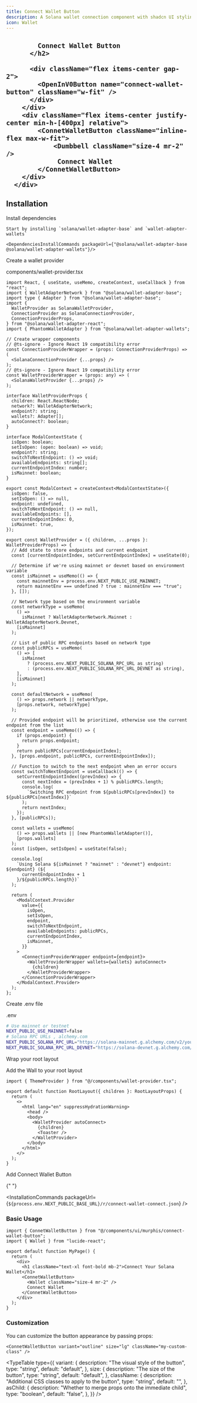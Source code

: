 ```yaml
---
title: Connect Wallet Button
description: A Solana wallet connection component with shadcn UI styling
icon: Wallet
---
```


<div className="flex flex-col gap-4 border rounded-lg p-4 min-h-[450px] relative">
        <div className="flex items-center justify-between">
          <h2 className="text-sm text-muted-foreground sm:pl-3">

            Connect Wallet Button
          </h2>

          <div className="flex items-center gap-2">
            <OpenInV0Button name="connect-wallet-button" className="w-fit" />
          </div>
        </div>
        <div className="flex items-center justify-center min-h-[400px] relative">
            <ConnetWalletButton className="inline-flex max-w-fit">
                <Dumbbell className="size-4 mr-2" />
                 Connect Wallet
            </ConnetWalletButton>
        </div>
      </div>

## Installation

<Steps>
  <Step>
    Install dependencies

    Start by installing `solana/wallet-adapter-base` and `wallet-adapter-wallets`

    <DependenciesInstallCommands packageUrl={"@solana/wallet-adapter-base @solana/wallet-adapter-wallets"}/>

  </Step>

  <Step>
  Create a wallet provider

components/wallet-provider.tsx

```tsx
import React, { useState, useMemo, createContext, useCallback } from "react";
import { WalletAdapterNetwork } from "@solana/wallet-adapter-base";
import type { Adapter } from "@solana/wallet-adapter-base";
import {
  WalletProvider as SolanaWalletProvider,
  ConnectionProvider as SolanaConnectionProvider,
  ConnectionProviderProps,
} from "@solana/wallet-adapter-react";
import { PhantomWalletAdapter } from "@solana/wallet-adapter-wallets";

// Create wrapper components
// @ts-ignore - Ignore React 19 compatibility error
const ConnectionProviderWrapper = (props: ConnectionProviderProps) => (
  <SolanaConnectionProvider {...props} />
);
// @ts-ignore - Ignore React 19 compatibility error
const WalletProviderWrapper = (props: any) => (
  <SolanaWalletProvider {...props} />
);

interface WalletProviderProps {
  children: React.ReactNode;
  network?: WalletAdapterNetwork;
  endpoint?: string;
  wallets?: Adapter[];
  autoConnect?: boolean;
}

interface ModalContextState {
  isOpen: boolean;
  setIsOpen: (open: boolean) => void;
  endpoint?: string;
  switchToNextEndpoint: () => void;
  availableEndpoints: string[];
  currentEndpointIndex: number;
  isMainnet: boolean;
}

export const ModalContext = createContext<ModalContextState>({
  isOpen: false,
  setIsOpen: () => null,
  endpoint: undefined,
  switchToNextEndpoint: () => null,
  availableEndpoints: [],
  currentEndpointIndex: 0,
  isMainnet: true,
});

export const WalletProvider = ({ children, ...props }: WalletProviderProps) => {
  // Add state to store endpoints and current endpoint
  const [currentEndpointIndex, setCurrentEndpointIndex] = useState(0);

  // Determine if we're using mainnet or devnet based on environment variable
  const isMainnet = useMemo(() => {
    const mainnetEnv = process.env.NEXT_PUBLIC_USE_MAINNET;
    return mainnetEnv === undefined ? true : mainnetEnv === "true";
  }, []);

  // Network type based on the environment variable
  const networkType = useMemo(
    () =>
      isMainnet ? WalletAdapterNetwork.Mainnet : WalletAdapterNetwork.Devnet,
    [isMainnet]
  );

  // List of public RPC endpoints based on network type
  const publicRPCs = useMemo(
    () => [
      isMainnet
        ? (process.env.NEXT_PUBLIC_SOLANA_RPC_URL as string)
        : (process.env.NEXT_PUBLIC_SOLANA_RPC_URL_DEVNET as string),
    ],
    [isMainnet]
  );

  const defaultNetwork = useMemo(
    () => props.network || networkType,
    [props.network, networkType]
  );

  // Provided endpoint will be prioritized, otherwise use the current endpoint from the list
  const endpoint = useMemo(() => {
    if (props.endpoint) {
      return props.endpoint;
    }
    return publicRPCs[currentEndpointIndex];
  }, [props.endpoint, publicRPCs, currentEndpointIndex]);

  // Function to switch to the next endpoint when an error occurs
  const switchToNextEndpoint = useCallback(() => {
    setCurrentEndpointIndex((prevIndex) => {
      const nextIndex = (prevIndex + 1) % publicRPCs.length;
      console.log(
        `Switching RPC endpoint from ${publicRPCs[prevIndex]} to ${publicRPCs[nextIndex]}`
      );
      return nextIndex;
    });
  }, [publicRPCs]);

  const wallets = useMemo(
    () => props.wallets || [new PhantomWalletAdapter()],
    [props.wallets]
  );
  const [isOpen, setIsOpen] = useState(false);

  console.log(
    `Using Solana ${isMainnet ? "mainnet" : "devnet"} endpoint: ${endpoint} (${
      currentEndpointIndex + 1
    }/${publicRPCs.length})`
  );

  return (
    <ModalContext.Provider
      value={{
        isOpen,
        setIsOpen,
        endpoint,
        switchToNextEndpoint,
        availableEndpoints: publicRPCs,
        currentEndpointIndex,
        isMainnet,
      }}
    >
      <ConnectionProviderWrapper endpoint={endpoint}>
        <WalletProviderWrapper wallets={wallets} autoConnect>
          {children}
        </WalletProviderWrapper>
      </ConnectionProviderWrapper>
    </ModalContext.Provider>
  );
};
```

  </Step>
  <Step>
  Create .env file
  
  .env

```bash
# Use mainnet or testnet
NEXT_PUBLIC_USE_MAINNET=false
# Solana RPC URLs , alchemy.com
NEXT_PUBLIC_SOLANA_RPC_URL="https://solana-mainnet.g.alchemy.com/v2/your-alchemy-api-key"
NEXT_PUBLIC_SOLANA_RPC_URL_DEVNET="https://solana-devnet.g.alchemy.com/v2/your-alchemy-api-key"
```

  </Step>

  <Step>
  Wrap your root layout

Add the Wall to your root layout

```tsx
import { ThemeProvider } from "@/components/wallet-provider.tsx";

export default function RootLayout({ children }: RootLayoutProps) {
  return (
    <>
      <html lang="en" suppressHydrationWarning>
        <head />
        <body>
          <WalletProvider autoConnect>
            {children}
            <Toaster />
          </WalletProvider>
        </body>
      </html>
    </>
  );
}
```

  </Step>

  <Step>
   Add Connect Wallet Button

{" "}

<InstallationCommands
  packageUrl={`${process.env.NEXT_PUBLIC_BASE_URL}/r/connect-wallet-connect.json`}
/>

  </Step>
</Steps>

### Basic Usage

```tsx
import { ConnetWalletButton } from "@/components/ui/murphis/connect-wallet-button";
import { Wallet } from "lucide-react";
```

```tsx
export default function MyPage() {
  return (
    <div>
      <h1 className="text-xl font-bold mb-2">Connect Your Solana Wallet</h1>
      <ConnetWalletButton>
        <Wallet className="size-4 mr-2" />
        Connect Wallet
      </ConnetWalletButton>
    </div>
  );
}
```

### Customization

You can customize the button appearance by passing props:

```tsx
<ConnetWalletButton variant="outline" size="lg" className="my-custom-class" />
```

<TypeTable
  type={{
    variant: {
      description: "The visual style of the button",
      type: "string",
      default: "default",
    },
    size: {
      description: "The size of the button",
      type: "string",
      default: "default",
    },
    className: {
      description: "Additional CSS classes to apply to the button",
      type: "string",
      default: "",
    },
    asChild: {
      description: "Whether to merge props onto the immediate child",
      type: "boolean",
      default: "false",
    },
  }}
/>
